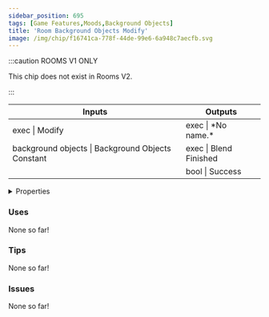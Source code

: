 ```yaml
---
sidebar_position: 695
tags: [Game Features,Moods,Background Objects]
title: 'Room Background Objects Modify'
image: /img/chip/f16741ca-778f-44de-99e6-6a948c7aecfb.svg
---
```




:::caution ROOMS V1 ONLY
    
This chip does not exist in Rooms V2.

:::


<IChip uuid="f16741ca-778f-44de-99e6-6a948c7aecfb"/>

<table><thead><tr><th>Inputs</th><th>Outputs</th></tr></thead><tbody><tr><td>exec | Modify</td><td>exec | *No name.*</td></tr><tr><td>background objects | Background Objects Constant</td><td>exec | Blend Finished</td></tr><tr><td /><td>bool | Success</td></tr></tbody></table>

<details>
  <summary>Properties</summary>
  <div>
    <div>
    <table>
      <tbody>
        <tr>
          <td>Is beta required?</td>
          <td>No</td>
        </tr>
        <tr>
          <td>Is chip a trolling risk?</td>
          <td>No</td>
        </tr>
        <tr>
          <td>Is chip a role assignment risk?</td>
          <td>No</td>
        </tr>
        <tr>
          <td>Chip UUID</td>
          <td>f16741ca-778f-44de-99e6-6a948c7aecfb</td>
        </tr>
        <tr>
          <td>Room availability</td>
          <td>Rooms V1 only</td>
        </tr>
      </tbody>
    </table>
    </div>
  </div>
</details>

### Uses

None so far!

### Tips

None so far!

### Issues

None so far!